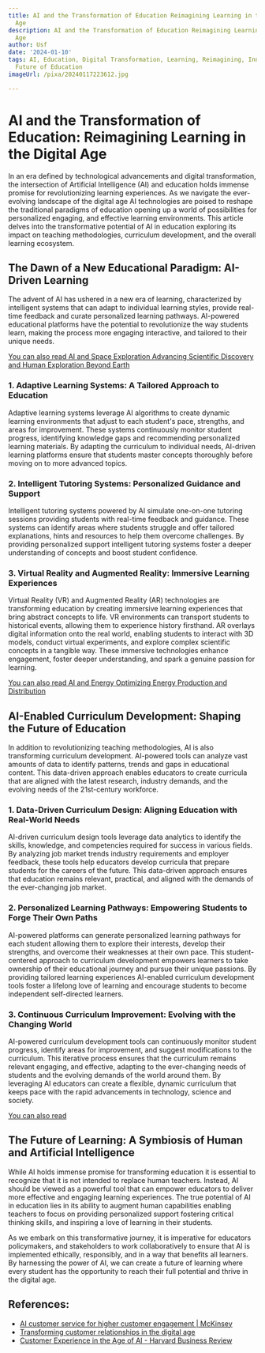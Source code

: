 ```yaml
---
title: AI and the Transformation of Education Reimagining Learning in the Digital
  Age
description: AI and the Transformation of Education Reimagining Learning in the Digital
  Age
author: Usf
date: '2024-01-10'
tags: AI, Education, Digital Transformation, Learning, Reimagining, Innovation, Technology,
  Future of Education
imageUrl: /pixa/20240117223612.jpg

---
```

# AI  and the Transformation of Education: Reimagining Learning in the Digital Age

In an era defined by technological  advancements and digital  transformation, the intersection of Artificial Intelligence (AI) and education holds immense promise for revolutionizing learning experiences. As we navigate the ever-evolving landscape of  the digital age AI technologies are poised to reshape the traditional paradigms of education opening  up a world of possibilities for personalized engaging, and effective learning  environments. This article delves into the transformative potential of AI in education exploring  its impact on teaching methodologies, curriculum development, and the overall learning ecosystem.

## The  Dawn of a  New Educational  Paradigm: AI-Driven Learning

The advent of AI has ushered in a new  era of learning, characterized by intelligent  systems that can adapt to individual learning styles, provide real-time feedback and curate personalized learning pathways. AI-powered educational platforms  have the potential to revolutionize the way students  learn, making the process more engaging interactive, and tailored to their unique needs.

[You  can also  read AI and Space  Exploration Advancing Scientific Discovery  and Human Exploration  Beyond Earth](AI%20and%20Space%20Exploration%20Advancing%20Scientific%20Discovery%20and%20Human%20Exploration%20Beyond%20Earth)


### 1. Adaptive Learning Systems: A Tailored Approach to Education

Adaptive learning systems leverage AI algorithms to create dynamic learning environments that adjust to each student's pace, strengths, and areas  for improvement. These systems continuously monitor  student progress, identifying knowledge gaps and recommending personalized learning materials. By adapting the curriculum  to individual needs, AI-driven  learning platforms ensure that students master concepts thoroughly before moving on to more advanced topics.

###  2. Intelligent Tutoring Systems: Personalized Guidance and Support

Intelligent tutoring systems powered by AI simulate one-on-one tutoring sessions providing students with real-time feedback and guidance. These systems  can identify areas where students struggle  and offer tailored explanations,  hints and resources to help them overcome  challenges. By providing personalized support intelligent tutoring systems foster a  deeper understanding of concepts and boost  student  confidence.

### 3. Virtual Reality and  Augmented  Reality: Immersive Learning Experiences

Virtual Reality (VR) and  Augmented Reality (AR)  technologies are transforming education  by creating immersive  learning experiences that  bring abstract concepts to life. VR environments can transport students  to historical events, allowing them  to experience history firsthand. AR  overlays digital information onto  the real world, enabling students to interact with 3D models, conduct virtual experiments, and explore complex scientific concepts in a tangible way. These immersive technologies enhance engagement, foster deeper understanding, and spark a genuine passion for learning.

[You can also read AI and Energy Optimizing Energy Production and Distribution](AI%20and%20Energy%20Optimizing%20Energy%20Production%20and%20Distribution)


## AI-Enabled Curriculum Development: Shaping the  Future  of Education

In addition to revolutionizing teaching methodologies, AI is also transforming curriculum development. AI-powered  tools can analyze vast  amounts of data to identify patterns, trends and gaps in  educational content. This data-driven approach enables educators to create curricula that are aligned with the  latest research, industry demands, and the evolving needs of  the 21st-century workforce.

### 1. Data-Driven Curriculum Design: Aligning Education with Real-World Needs

AI-driven curriculum design tools leverage data analytics to identify the skills, knowledge, and competencies required for success in  various fields. By analyzing job market trends industry requirements and employer feedback, these tools help educators develop curricula that prepare students for the careers  of  the future. This data-driven approach ensures that  education remains relevant, practical, and aligned with the demands of the ever-changing job  market.

### 2. Personalized Learning Pathways: Empowering Students to Forge Their Own Paths

AI-powered platforms can generate personalized learning pathways for each student allowing them to explore their interests, develop  their  strengths, and  overcome their weaknesses at their own pace. This student-centered approach to curriculum development  empowers learners to  take ownership of their educational  journey  and pursue their unique passions. By providing tailored learning experiences AI-enabled curriculum development tools foster a lifelong love of learning and encourage students to become independent self-directed learners.

### 3. Continuous Curriculum Improvement: Evolving with the Changing  World

AI-powered curriculum development tools can continuously monitor student  progress, identify areas for  improvement, and  suggest modifications to the curriculum. This iterative process ensures that the curriculum remains relevant engaging, and effective, adapting to the ever-changing needs of students and the evolving demands of the world around them. By leveraging AI educators can create a flexible,  dynamic curriculum that keeps pace with  the rapid advancements in technology,  science and society.

[You can also read ]()


## The Future of  Learning: A Symbiosis of Human and Artificial Intelligence

While AI holds immense promise for transforming education it is essential to recognize that it is not intended to replace human teachers. Instead, AI should  be viewed as a  powerful tool that can empower educators to  deliver  more  effective and engaging learning experiences. The true potential of AI in education lies in its ability to  augment human capabilities  enabling teachers to focus on providing personalized support fostering critical thinking skills,  and inspiring a love of learning in their  students.

As we embark on this transformative journey, it is imperative for educators policymakers, and stakeholders to work  collaboratively to ensure that AI is implemented ethically, responsibly,  and in  a way that benefits  all learners. By harnessing the power of AI, we can create  a future of learning where every student has the opportunity to reach  their full potential and thrive in the digital age.

## References:
- [AI customer service for higher customer engagement | McKinsey](https://www.mckinsey.com/capabilities/operations/our-insights/the-next-frontier-of-customer-engagement-ai-enabled-customer-service)
- [Transforming customer relationships in the digital age](https://londoncg.com/en/blog/transforming-customer-relationships-in-the-digital-age)
- [Customer Experience in the Age of AI - Harvard Business Review](https://hbr.org/2022/03/customer-experience-in-the-age-of-ai)

